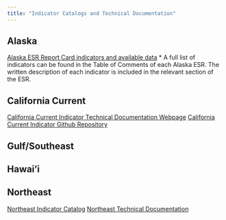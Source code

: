 ```yaml
---
title: "Indicator Catalogs and Technical Documentation"
---
```


## Alaska
[Alaska ESR Report Card indicators and available data](https://apex.psmfc.org/akfin/r/akfin/esr/data?session=11090087206872)
* A full list of indicators can be found in the Table of Comments of each Alaska ESR. The written description of each indicator is included in the relevant section of the ESR.

## California Current
[California Current Indicator Technical Documentation Webpage](https://cciea-esr.github.io/ESR-Technical-Documentation-FY2025/)
[California Current Indicator Github Repository](https://github.com/CCIEA-esr/ESR-Technical-Documentation-FY2025)

## Gulf/Southeast

## Hawai'i

## Northeast
[Northeast Indicator Catalog](https://noaa-edab.github.io/catalog/)
[Northeast Technical Documentation](https://noaa-edab.github.io/tech-doc/)

